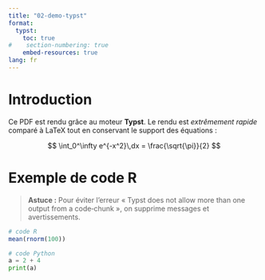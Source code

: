 ```yaml
---
title: "02-demo-typst"
format:
  typst:
    toc: true
#    section-numbering: true
    embed-resources: true
lang: fr
---
```



# Introduction

Ce PDF est rendu grâce au moteur **Typst**. Le rendu est *extrêmement rapide* comparé à LaTeX tout en conservant le support des équations :

$$
\int_0^\infty e^{-x^2}\,dx = \frac{\sqrt{\pi}}{2}
$$

# Exemple de code R

> **Astuce :** Pour éviter l’erreur « Typst does not allow more than one output from a code‑chunk », on supprime messages et avertissements.

```r
# code R
mean(rnorm(100))
```

```python
# code Python
a = 2 + 4
print(a)
```

